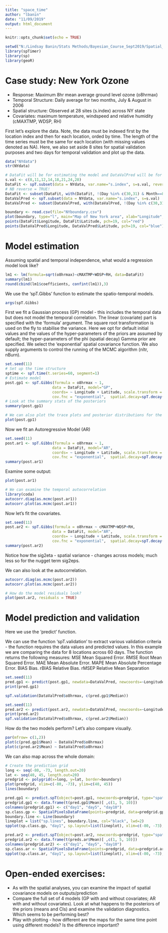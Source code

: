 ---
title: "space_time"
author: "lbanin"
date: "11/09/2019"
output: html_document
---

```{r setup, include=FALSE}
knitr::opts_chunk$set(echo = TRUE)
```


```{r}
setwd("N:/Lindsay Banin/Stats Methods/Bayesian_Course_Sept2019/Spatial_SpatioTemp")
library(spTimer)
library(sp)
library(geoR)

```

# Case study: New York Ozone
- Response: Maximum 8hr mean average ground level ozone (o8hrmax)
- Temporal Structure: Daily average for two months, July & August in 2006 
- Spatial structure: Observed at 28 sites (s.index) across NY state
- Covariates: maximum temperature, windspeed and relative humidity (cMAXTMP, WDSP, RH)

First let's explore the data. Note, the data must be indexed first by the location index and then for each location, orded by time. The length of the time series must be the same for each location (with missing values denoted as NA). 
Here, we also set aside 8 sites for spatial validation purposes and two days for temporal validation and plot up the data.
```{r}
data("NYdata")
str(NYdata)

# DataFit will be for estimating the model and DataValPred will be for model validation
s.val <- c(8,11,12,14,18,21,24,28)
DataFit <- spT.subset(data = NYdata, var.name="s.index", s=s.val, reverse=TRUE)
# NB reverse = TRUE!
DataFit <- subset(DataFit, with(DataFit, !(Day %in% c(30,31) & Month==8)))
DataValPred <- spT.subset(data = NYdata, var.name="s.index", s=s.val)
DataValPred <- subset(DataValPred, with(DataValPred, !(Day %in% c(30,31) & Month==8)))

boundary <- read.csv(file="NYboundary.csv")
plot(boundary, type="l", main="Map of New York area", xlab="Longitude", ylab="Latitude")
points(DataFit$Longitude, DataFit$Latitude, pch=19, col="red")
points(DataValPred$Longitude, DataValPred$Latitude, pch=19, col="blue")
```

# Model estimation

Assuming spatial and temporal independence, what would a regression model look like?

```{r}
lm1 <- lm(formula=sqrt(o8hrmax)~cMAXTMP+WDSP+RH, data=DataFit)
summary(lm1)
round(cbind(lm1$coefficients, confint(lm1)),3)
```


We use the 'spT.Gibbs' function to estimate the spatio-temporal models.
```{r}
args(spT.Gibbs)
```




First we fit a Gaussian process (GP) model - this includes the temporal data but does not model the temporal correlation.
The linear (covariate) part is specified with the 'formula' argument.
The square root transformation is used on the fly to stabilise the variance.
Here we opt for default initial values and the values of the hyper-parameters of the priors are assumed by default; the hyper-parameters of the phi (spatial decay) Gamma prior are specified. We select the 'exponential' spatial covariance function.
We also supply arguments to control the running of the MCMC algorithm (nItr, nBurn). 

```{r}
set.seed(11)
# Set up the time structure
sptime <- spT.time(t.series=60, segment=1)
# Estimate model
post.gp1 <- spT.Gibbs(formula = o8hrmax ~ 1,
                     data = DataFit, model="GP",
                     coords= ~ Longitude + Latitude, scale.transform = "SQRT",
                     cov.fnc = "exponential",  spatial.decay=spT.decay(distribution=Gamm(2,1), tuning = 0.1), time.data=sptime, nItr = 10000, nBurn = 1000)
# Look at the summary stats of the posteriors
summary(post.gp1)
```
```{r}
# We can also plot the trace plots and posterior distributions for the parameters
plot(post.gp1)
```

Now we fit an Autoregressive Model (AR)

```{r}
set.seed(11)
post.ar1 <- spT.Gibbs(formula = o8hrmax ~ 1,
                     data = DataFit, model="AR",
                     coords= ~ Longitude + Latitude, scale.transform = "SQRT",
                     cov.fnc = "exponential",  spatial.decay=spT.decay(distribution=Gamm(2,1), tuning = 0.1), time.data=sptime, nItr = 10000, nBurn = 1000)
summary(post.ar1)


```

Examine some output:
```{r}
plot(post.ar1)

```

```{r}
# We can examine the temporal autocorrelation
library(coda)
autocorr.diag(as.mcmc(post.ar1))
autocorr.plot(as.mcmc(post.ar1))
```

Now let's fit the covariates.

```{r}
set.seed(11)
post.ar2 <- spT.Gibbs(formula = o8hrmax ~ cMAXTMP+WDSP+RH,
                     data = DataFit, model="AR",
                     coords= ~ Longitude + Latitude, scale.transform = "SQRT",
                     cov.fnc = "exponential",  spatial.decay=spT.decay(distribution=Gamm(2,1), tuning = 0.1), time.data=sptime, nItr = 10000, nBurn = 1000)
summary(post.ar2)

```

Notice how the sig2eta - spatial variance - changes across models; much less so for the nugget term sig2eps.

We can also look at the autocorrelation.
```{r}
autocorr.diag(as.mcmc(post.ar2))
autocorr.plot(as.mcmc(post.ar2))
```

```{r}
# How do the model residuals look?
plot(post.ar2, residuals = TRUE)

```

# Model prediction and validation

Here we use the 'predict' function.

We can use the function 'spT.validation' to extract various validation criteria - the function requires the data values and predicted values. In this example we are comparing the data for 8 locations across 60 days.
The function returns the following measures:
MSE Mean Squared Error.
RMSE Root Mean Squared Error.
MAE Mean Absolute Error.
MAPE Mean Absolute Percentage Error.
BIAS Bias.
rBIAS Relative Bias.
rMSEP Relative Mean Separation

```{r}
set.seed(11)
pred.gp1 <- predict(post.gp1, newdata=DataValPred, newcoords=~Longitude+Latitude)
print(pred.gp1)

spT.validation(DataValPred$o8hrmax, c(pred.gp1$Median))
```

```{r}
set.seed(11)
pred.ar2 <- predict(post.ar2, newdata=DataValPred, newcoords=~Longitude+Latitude)
print(pred.ar2)
spT.validation(DataValPred$o8hrmax, c(pred.ar2$Median))
```

How do the two models perform?
Let's also compare visually.

```{r}

par(mfrow= c(1,2))
plot(c(pred.gp1$Mean) ~ DataValPred$o8hrmax)
plot(c(pred.ar2$Mean) ~ DataValPred$o8hrmax)
```

We can also map across the whole domain:
```{r}
# Create the prediction grid
long <- seq(-80, -73, length.out=20)
lat <- seq(40, 45, length.out=20)
predgrid <- polygrid(x=long, y=lat, border=boundary)
plot(predgrid, xlim=c(-80, -73), ylim=c(40, 45))
lines(boundary)

pred.gp1 <- predict.spT(object=post.gp1, newcoords=predgrid, type="spatial")
predgrid.gp1 <- data.frame(t(pred.gp1$Mean)[ ,c(1, 5, 10)])
colnames(predgrid.gp1) <- c("day1", "day5", "day10")
sp.class.gp <- SpatialPixelsDataFrame(points=predgrid, data=predgrid.gp1)
boundary.line <- Line(boundary)
lineplot = list("sp.lines", boundary.line, col="black", lwd=2)
spplot(sp.class.gp, "day1", sp.layout=list(lineplot), xlim=c(-80, -73), ylim=c(40, 45.5))

pred.ar2 <- predict.spT(object=post.ar2, newcoords=predgrid, type="spatial")
predgrid.ar2 <- data.frame(t(preds.ar$Mean)[ ,c(1, 5, 10)])
colnames(predgrid.ar2) <- c("day1", "day5", "day10")
sp.class.ar <- SpatialPixelsDataFrame(points=predgrid, data=predgrid.ar2)
spplot(sp.class.ar, "day1", sp.layout=list(lineplot), xlim=c(-80, -73), ylim=c(40, 45.5))

```

# Open-ended exercises:
- As with the spatial analyses, you can examine the impact of spatial covariance models on outputs/prediction
- Compare the full set of 4 models (GP with and without covariates; AR with and without covariates). Look at what happens to the posteriors of the priors (means and CIs) and examine the validation diagnostics. Which seems to be performing best?
- Play with plotting - how different are the maps for the same time point using different models? Is the difference important?